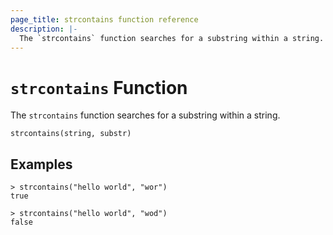 ```yaml
---
page_title: strcontains function reference
description: |-
  The `strcontains` function searches for a substring within a string. 
---
```


# `strcontains` Function

The `strcontains` function searches for a substring within a string.

```hcl
strcontains(string, substr)
```

## Examples

```
> strcontains("hello world", "wor")
true
```

```
> strcontains("hello world", "wod")
false
```

